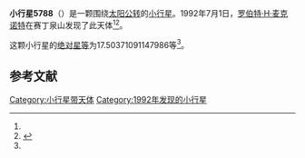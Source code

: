 {{Infobox planet
| bgcolour = #FFFFC0
| name = 5788
| symbol = 
| image = 
| caption = 
| discovery = yes
| discovery_ref = 
| discoverer = [[罗伯特·H·麦克诺特|罗伯特·H·麦克诺特]]
| discovery_site = [[赛丁泉山|赛丁泉山]] 
| discovered = 1992年7月1日
| designations = yes
| mp_name = 
| named_after = 
| alt_names = 
| mp_category = [[主带小行星|主带小行星]]
| orbit_ref = <ref name="a">[http://ssd.jpl.nasa.gov/sbdb.cgi?sstr=5788 5788] {{Wayback|url=http://ssd.jpl.nasa.gov/sbdb.cgi?sstr=5788 |date=20110610012240 }}，小行星數據庫瀏覽器（JPL Small-Body Database Browser）－[[美国国家航空航天局|美国国家航空航天局]]喷气推进实验室</ref>
| epoch = 2456400.5 (2013年4月18日更新)
| aphelion = {{convert|3.392116569421312|AU|km|3|abbr=on|lk=out}}
| perihelion = {{convert|2.99678545036872|AU|km|3|abbr=on}}
| semimajor = {{convert|3.194451009895016|AU|km|3|abbr=on}}
| eccentricity = 0.061877787
| period = 2085.416355 [[日|日]]<br />5.71[[儒略年|儒略年]]
| avg_speed = 
| inclination = 22.86301963511589
| asc_node = 26.71081521071338
| mean_anomaly = 
| arg_peri = 17.50371091147986
| satellites = 
| physical_characteristics = yes
| dimensions = 
| mass = 
| density = 
| surface_grav = 
| escape_velocity = 
| sidereal_day = 
| axial_tilt = 
| pole_ecliptic_lat = 
| pole_ecliptic_lon = 
| albedo = 
| temperatures= 
| temp_name1 = 
| mean_temp_1 = 
| max_temp_1 = 
| temp_name2 = 
| max_temp_2 = 
| spectral_type = 
| abs_magnitude = 17.50371091147986
}}

'''小行星5788'''（{{lang-en|5788}}）是一颗围绕[[太阳|太阳]][[公转|公转]]的[[小行星|小行星]]。1992年7月1日，[[罗伯特·H·麦克诺特|罗伯特·H·麦克诺特]]在赛丁泉山发现了此天体<ref name="a" /><ref>{{cite news|title=小行星列表|url=http://cfa-www.harvard.edu/iau/lists/NumberedMPs.txt|accessdate=2013-07-08|newspaper=哈佛大学|archive-date=2008-05-17|archive-url=https://web.archive.org/web/20080517010638/http://cfa-www.harvard.edu/iau/lists/NumberedMPs.txt|dead-url=no}}</ref>。

这颗小行星的[[绝对星等|绝对星等]]为17.50371091147986等<ref name="a" />。

==参考文献==
{{reflist}}
{{Minor Planet Number|[[小行星5787|小行星5787]]|[[小行星5789|小行星5789]]}}

{{小天体}}

[[Category:小行星带天体|Category:小行星带天体]]
[[Category:1992年发现的小行星|Category:1992年发现的小行星]]

{{asteroid-stub}}